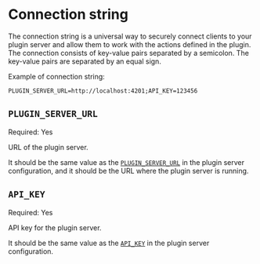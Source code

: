 # Connection string

The connection string is a universal way to securely connect clients to your plugin server and allow them to work with the actions defined in the plugin.
The connection consists of key-value pairs separated by a semicolon. The key-value pairs are separated by an equal sign.

Example of connection string:

```
PLUGIN_SERVER_URL=http://localhost:4201;API_KEY=123456
```

## `PLUGIN_SERVER_URL`

Required: Yes

URL of the plugin server.

It should be the same value as the [`PLUGIN_SERVER_URL`](/docs/sdk/plugin-server/configuration#plugin_server_url) in the plugin server configuration,
and it should be the URL where the plugin server is running.

## `API_KEY`

Required: Yes

API key for the plugin server.

It should be the same value as the [`API_KEY`](/docs/sdk/plugin-server/configuration#api_key) in the plugin server configuration.
